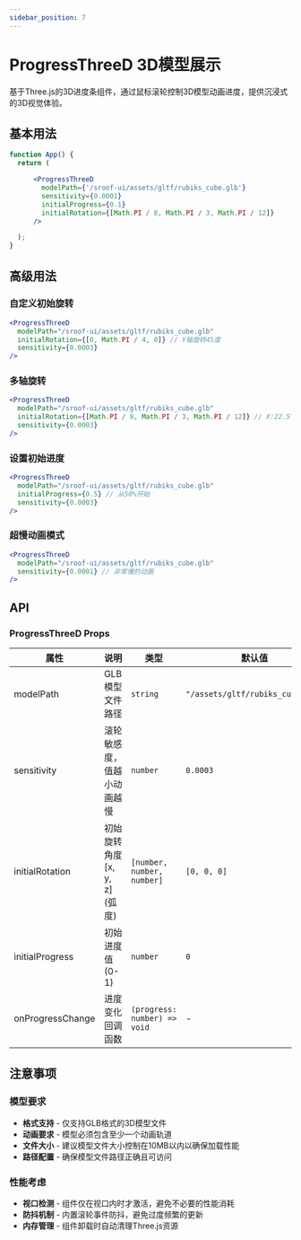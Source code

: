 ```yaml
---
sidebar_position: 7
---
```


# ProgressThreeD 3D模型展示

基于Three.js的3D进度条组件，通过鼠标滚轮控制3D模型动画进度，提供沉浸式的3D视觉体验。

## 基本用法

```jsx
function App() {
  return (

      <ProgressThreeD
        modelPath={'/sroof-ui/assets/gltf/rubiks_cube.glb'}
        sensitivity={0.0001}
        initialProgress={0.1}
        initialRotation={[Math.PI / 8, Math.PI / 3, Math.PI / 12]}
      />

  );
}
```

## 高级用法

### 自定义初始旋转

```jsx 
<ProgressThreeD 
  modelPath="/sroof-ui/assets/gltf/rubiks_cube.glb"
  initialRotation={[0, Math.PI / 4, 0]} // Y轴旋转45度
  sensitivity={0.0003}
/>
```

### 多轴旋转

```jsx 
<ProgressThreeD 
  modelPath="/sroof-ui/assets/gltf/rubiks_cube.glb"
  initialRotation={[Math.PI / 8, Math.PI / 3, Math.PI / 12]} // X:22.5°, Y:60°, Z:15°
  sensitivity={0.0003}
/>
```

### 设置初始进度

```jsx
<ProgressThreeD 
  modelPath="/sroof-ui/assets/gltf/rubiks_cube.glb"
  initialProgress={0.5} // 从50%开始
  sensitivity={0.0003}
/>
```

### 超慢动画模式

```jsx 
<ProgressThreeD 
  modelPath="/sroof-ui/assets/gltf/rubiks_cube.glb"
  sensitivity={0.0001} // 非常慢的动画
/>
```

## API

### ProgressThreeD Props

| 属性 | 说明 | 类型 | 默认值 |
| --- | --- | --- | --- |
| modelPath | GLB模型文件路径 | `string` | `"/assets/gltf/rubiks_cube.glb"` |
| sensitivity | 滚轮敏感度，值越小动画越慢 | `number` | `0.0003` |
| initialRotation | 初始旋转角度 [x, y, z] (弧度) | `[number, number, number]` | `[0, 0, 0]` |
| initialProgress | 初始进度值 (0-1) | `number` | `0` |
| onProgressChange | 进度变化回调函数 | `(progress: number) => void` | - |

## 注意事项

### 模型要求

- **格式支持** - 仅支持GLB格式的3D模型文件
- **动画要求** - 模型必须包含至少一个动画轨道
- **文件大小** - 建议模型文件大小控制在10MB以内以确保加载性能
- **路径配置** - 确保模型文件路径正确且可访问

### 性能考虑

- **视口检测** - 组件仅在视口内时才激活，避免不必要的性能消耗
- **防抖机制** - 内置滚轮事件防抖，避免过度频繁的更新
- **内存管理** - 组件卸载时自动清理Three.js资源
